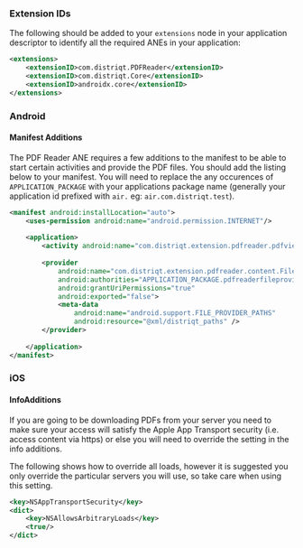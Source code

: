 
### Extension IDs

The following should be added to your `extensions` node in your application descriptor to identify all the required ANEs in your application:

```xml
<extensions>
    <extensionID>com.distriqt.PDFReader</extensionID>
    <extensionID>com.distriqt.Core</extensionID>
    <extensionID>androidx.core</extensionID>
</extensions>
```



### Android

#### Manifest Additions

The PDF Reader ANE requires a few additions to the manifest to be able to start certain 
activities and provide the PDF files. You should add the listing below to your manifest. 
You will need to replace the any occurences of `APPLICATION_PACKAGE` with your applications 
package name (generally your application id prefixed with `air.` eg: `air.com.distriqt.test`).

```xml
<manifest android:installLocation="auto">
	<uses-permission android:name="android.permission.INTERNET"/>
    
	<application>
		<activity android:name="com.distriqt.extension.pdfreader.pdfview.activities.OpenPDFActivity" android:theme="@android:style/Theme.Translucent.NoTitleBar" />
		
		<provider
			android:name="com.distriqt.extension.pdfreader.content.FileProvider"
			android:authorities="APPLICATION_PACKAGE.pdfreaderfileprovider"
			android:grantUriPermissions="true"
			android:exported="false">
			<meta-data
				android:name="android.support.FILE_PROVIDER_PATHS"
				android:resource="@xml/distriqt_paths" />
		</provider>
			
	</application>
</manifest>
```



### iOS

#### InfoAdditions

If you are going to be downloading PDFs from your server you need to make sure your 
access will satisfy the Apple App Transport security (i.e. access content via https) 
or else you will need to override the setting in the info additions.

The following shows how to override all loads, however it is suggested you only 
override the particular servers you will use, so take care when using this setting.

```xml
<key>NSAppTransportSecurity</key>
<dict>
	<key>NSAllowsArbitraryLoads</key>
	<true/>
</dict>
```

